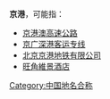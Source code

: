 '''京港'''，可能指：

*[[京港澳高速公路|京港澳高速公路]]
*[[京广深港客运专线|京广深港客运专线]]
*[[北京京港地铁有限公司|北京京港地铁有限公司]]
*[[旺角維景酒店|旺角維景酒店]]

{{disambig|J京|Cat=二字消歧义}}

[[Category:中国地名合称|Category:中国地名合称]]